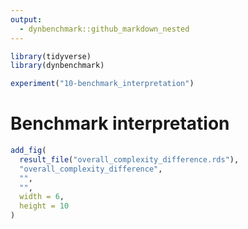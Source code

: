 ```yaml
---
output: 
  - dynbenchmark::github_markdown_nested
---
```


```r
library(tidyverse)
library(dynbenchmark)

experiment("10-benchmark_interpretation")
```

# Benchmark interpretation

```r
add_fig(
  result_file("overall_complexity_difference.rds"),
  "overall_complexity_difference",
  "",
  "",
  width = 6,
  height = 10
)
```


